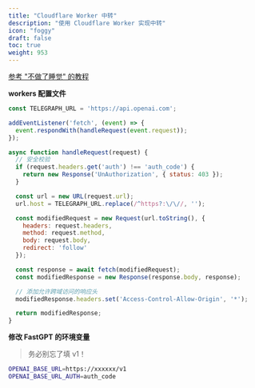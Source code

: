 ```yaml
---
title: "Cloudflare Worker 中转"
description: "使用 Cloudflare Worker 实现中转"
icon: "foggy"
draft: false
toc: true
weight: 953
---
```


[参考 "不做了睡觉" 的教程](https://gravel-twister-d32.notion.site/FastGPT-API-ba7bb261d5fd4fd9bbb2f0607dacdc9e)

**workers 配置文件**

```js
const TELEGRAPH_URL = 'https://api.openai.com';

addEventListener('fetch', (event) => {
  event.respondWith(handleRequest(event.request));
});

async function handleRequest(request) {
  // 安全校验
  if (request.headers.get('auth') !== 'auth_code') {
    return new Response('UnAuthorization', { status: 403 });
  }

  const url = new URL(request.url);
  url.host = TELEGRAPH_URL.replace(/^https?:\/\//, '');

  const modifiedRequest = new Request(url.toString(), {
    headers: request.headers,
    method: request.method,
    body: request.body,
    redirect: 'follow'
  });

  const response = await fetch(modifiedRequest);
  const modifiedResponse = new Response(response.body, response);

  // 添加允许跨域访问的响应头
  modifiedResponse.headers.set('Access-Control-Allow-Origin', '*');

  return modifiedResponse;
}
```

**修改 FastGPT 的环境变量**

> 务必别忘了填 v1！

```bash
OPENAI_BASE_URL=https://xxxxxx/v1
OPENAI_BASE_URL_AUTH=auth_code
```
